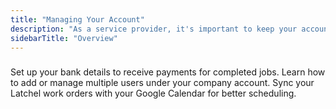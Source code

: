 ```yaml
---
title: "Managing Your Account"
description: "As a service provider, it's important to keep your account details up to date. Here, you'll find guides on managing your company info, adding users, setting up payments, and syncing your calendar. "
sidebarTitle: "Overview"
---
```


### 

<Card title="Adding Bank Account Information (Service Provider)" icon="money-check-dollar-pen" iconType="duotone" href="s/topic/0TO5e000000h9wpGAA/How-can-a-Service-Provider-Add-Their-Bank-Account-Information">
  Set up your bank details to receive payments for completed jobs.
</Card>

<CardGroup cols={2}>
  <Card title="Managing Service Provider Users" icon="images-user" iconType="duotone" href="s/topic/0TO5e000000h9wpGAA/Managing-Service-Provider-Users">
    Learn how to add or manage multiple users under your company account.
  </Card>
  <Card title="Google Calendar Integration (Service Provider)" icon="calendar-day" iconType="duotone" href="s/topic/0TO5e000000h9wpGAA/Google-Calendar-Integration-Service-Provider">
    Sync your Latchel work orders with your Google Calendar for better scheduling.
  </Card>
</CardGroup>